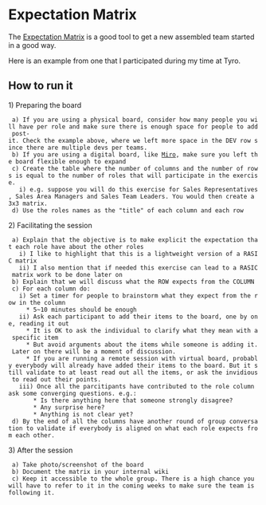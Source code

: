= Expectation Matrix =

The [[https://www.funretrospectives.com/role-expectations-matrix/|Expectation Matrix]] is a good tool to get a new assembled team started in a good way.

{{local:https://rogeralmeida.github.io/roger-notes/images/expecationmatrix.png|expectation matrix|class="img-fluid"}}

Here is an example from one that I participated during my time at Tyro.

{{local:https://rogeralmeida.github.io/roger-notes/images/emexample.jpg|Expecation Matrix Example|class="img-fluid"}}

== How to run it ==

1) Preparing the board
  a) If you are using a physical board, consider how many people you will have per role and make sure there is enough space for people to add post-it. Check the example above, where we left more space in the DEV row since there are multiple devs per teams.
  b) If you are using a digital board, like [[https://miro.com/|Miro]], make sure you left the board flexible enough to expand
  c) Create the table where the number of columns and the number of rows is equal to the number of roles that will participate in the exercise.
    i) e.g. suppose you will do this exercise for Sales Representatives, Sales Area Managers and Sales Team Leaders. You would then create a 3x3 matrix.
  d) Use the roles names as the "title" of each column and each row
2) Facilitating the session
  a) Explain that the objective is to make explicit the expectation that each role have about the other roles
    i) I like to highlight that this is a lightweight version of a RASIC matrix
    ii) I also mention that if needed this exercise can lead to a RASIC matrix work to be done later on
  b) Explain that we will discuss what the ROW expects from the COLUMN
  c) For each column do:
    i) Set a timer for people to brainstorm what they expect from the row in the column
      * 5~10 minutes should be enough
    ii) Ask each participant to add their items to the board, one by one, reading it out
      * It is OK to ask the individual to clarify what they mean with a specific item
      * But avoid arguments about the items while someone is adding it. Later on there will be a moment of discussion.
      * If you are running a remote session with virtual board, probably everybody will already have added their items to the board. But it still validate to at least read out all the items, or ask the invidious to read out their points.
    iii) Once all the parcitipants have contributed to the role column ask some converging questions. e.g.:
        * Is there anything here that someone strongly disagree?
        * Any surprise here? 
        * Anything is not clear yet?
  d) By the end of all the columns have another round of group conversation to validate if everybody is aligned on what each role expects from each other.
3) After the session
  a) Take photo/screenshot of the board
  b) Document the matrix in your internal wiki
  c) Keep it accessible to the whole group. There is a high chance you will have to refer to it in the coming weeks to make sure the team is following it.
